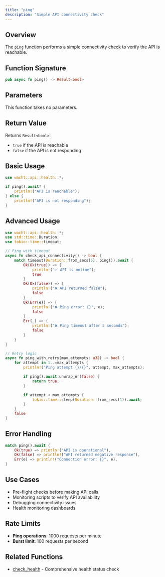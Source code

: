 ```yaml
---
title: "ping"
description: "Simple API connectivity check"
---
```


## Overview

The `ping` function performs a simple connectivity check to verify the API is reachable.

## Function Signature

```rust
pub async fn ping() -> Result<bool>
```

## Parameters

This function takes no parameters.

## Return Value

Returns `Result<bool>`:
- `true` if the API is reachable
- `false` if the API is not responding

## Basic Usage

```rust
use wacht::api::health::*;

if ping().await? {
    println!("API is reachable");
} else {
    println!("API is not responding");
}
```

## Advanced Usage

```rust
use wacht::api::health::*;
use std::time::Duration;
use tokio::time::timeout;

// Ping with timeout
async fn check_api_connectivity() -> bool {
    match timeout(Duration::from_secs(5), ping()).await {
        Ok(Ok(true)) => {
            println!("✅ API is online");
            true
        }
        Ok(Ok(false)) => {
            println!("❌ API returned false");
            false
        }
        Ok(Err(e)) => {
            println!("❌ Ping error: {}", e);
            false
        }
        Err(_) => {
            println!("❌ Ping timeout after 5 seconds");
            false
        }
    }
}

// Retry logic
async fn ping_with_retry(max_attempts: u32) -> bool {
    for attempt in 1..=max_attempts {
        println!("Ping attempt {}/{}", attempt, max_attempts);

        if ping().await.unwrap_or(false) {
            return true;
        }

        if attempt < max_attempts {
            tokio::time::sleep(Duration::from_secs(1)).await;
        }
    }
    false
}
```

## Error Handling

```rust
match ping().await {
    Ok(true) => println!("API is operational"),
    Ok(false) => println!("API returned negative response"),
    Err(e) => println!("Connection error: {}", e),
}
```

## Use Cases

- Pre-flight checks before making API calls
- Monitoring scripts to verify API availability
- Debugging connectivity issues
- Health monitoring dashboards

## Rate Limits

- **Ping operations**: 1000 requests per minute
- **Burst limit**: 100 requests per second

## Related Functions

- [check_health](check-health) - Comprehensive health status check
